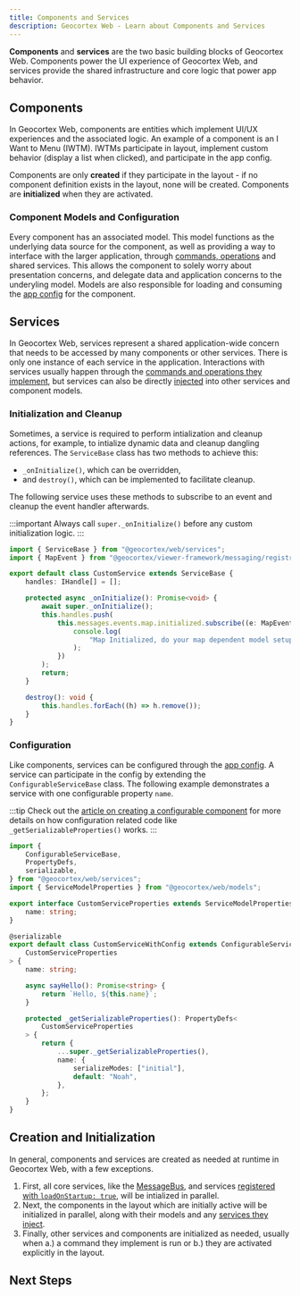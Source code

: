 ```yaml
---
title: Components and Services
description: Geocortex Web - Learn about Components and Services
---
```



**Components** and **services** are the two basic building blocks of Geocortex Web. Components power the UI experience of Geocortex Web, and services provide the shared infrastructure and core logic that power app behavior.

## Components

In Geocortex Web, components are entities which implement UI/UX experiences and the associated logic. An example of a component is an I Want to Menu (IWTM). IWTMs participate in layout, implement custom behavior (display a list when clicked), and participate in the app config.

Components are only **created** if they participate in the layout - if no component definition exists in the layout, none will be created. Components are **initialized** when they are activated.

<!-- TODO-API: Add a link out to the component API
:::tip
Geocortex Web has a large [built in library of components](api-components.mdx).
:::
-->

### Component Models and Configuration

Every component has an associated model. This model functions as the underlying data source for the component, as well as providing a way to interface with the larger application, through [commands, operations](concepts-commands-operations.mdx) and shared services. This allows the component to solely worry about presentation concerns, and delegate data and application concerns to the underyling model. Models are also responsible for loading and consuming the [app config](concepts-app-config.mdx) for the component.

## Services

In Geocortex Web, services represent a shared application-wide concern that needs to be accessed by many components or other services. There is only one instance of each service in the application. Interactions with services usually happen through the [commands and operations they implement](usecases-implement-command-operation.mdx#implement-the-custom-command-and-operation), but services can also be directly [injected](sdk-service-injection.mdx) into other services and component models.

<!-- TODO-API: Add a link out to the services API
:::tip
Geocortex Web has many [built in services](api-services.mdx).
:::
-->

### Initialization and Cleanup

Sometimes, a service is required to perform intialization and cleanup actions, for example, to intialize dynamic data and cleanup dangling references. The `ServiceBase` class has two methods to achieve this:

-   `_onInitialize()`, which can be overridden,
-   and `destroy()`, which can be implemented to facilitate cleanup.

The following service uses these methods to subscribe to an event and cleanup the event handler afterwards.

:::important
Always call `super._onInitialize()` before any custom initialization logic.
:::

```ts
import { ServiceBase } from "@geocortex/web/services";  
import { MapEvent } from "@geocortex/viewer-framework/messaging/registry/map";

export default class CustomService extends ServiceBase {
    handles: IHandle[] = [];

    protected async _onInitialize(): Promise<void> {
        await super._onInitialize();
        this.handles.push(
            this.messages.events.map.initialized.subscribe((e: MapEvent) => {
                console.log(
                    "Map Initialized, do your map dependent model setup here."
                );
            })
        );
        return;
    }

    destroy(): void {
        this.handles.forEach((h) => h.remove());
    }
}
```

### Configuration

Like components, services can be configured through the [app config](concepts-app-config.mdx). A service can participate in the config by extending the `ConfigurableServiceBase` class. The following example demonstrates a service with one configurable property `name`.

:::tip
Check out the [article on creating a configurable component](usecases-implement-component-participate-app-config.mdx) for more details on how configuration related code like `_getSerializableProperties()` works.
:::

```ts title="src/services/CustomServiceWithConfig"
import {
    ConfigurableServiceBase,
    PropertyDefs,
    serializable,
} from "@geocortex/web/services";
import { ServiceModelProperties } from "@geocortex/web/models";

export interface CustomServiceProperties extends ServiceModelProperties {
    name: string;
}

@serializable
export default class CustomServiceWithConfig extends ConfigurableServiceBase<
    CustomServiceProperties
> {
    name: string;

    async sayHello(): Promise<string> {
        return `Hello, ${this.name}`;
    }

    protected _getSerializableProperties(): PropertyDefs<
        CustomServiceProperties
    > {
        return {
            ...super._getSerializableProperties(),
            name: {
                serializeModes: ["initial"],
                default: "Noah",
            },
        };
    }
}
```

## Creation and Initialization

In general, components and services are created as needed at runtime in Geocortex Web, with a few exceptions.

1. First, all core services, like the [MessageBus](api-message-bus.mdx), and services [registered with `loadOnStartup: true`](usecases-implement-service.mdx#register-the-custom-service), will be intialized in parallel.
2. Next, the components in the layout which are initially active will be initialized in parallel, along with their models and any [services they inject](sdk-service-injection.mdx).
3. Finally, other services and components are initialized as needed, usually when a.) a command they implement is run or b.) they are activated explicitly in the layout.

## Next Steps

<UseCaseContainer>
    <UseCaseCard
        title="Implement a Custom Component"
        description="Learn how to implement a custom component using the Geocortex Web SDK"
        link="usecases-implement-component-with-ui"
    />
    <UseCaseCard
        title="Implement a Custom Service"
        description="Learn how to implement a custom service using the Geocortex Web SDK"
        link="usecases-implement-service"
    />
</UseCaseContainer>
